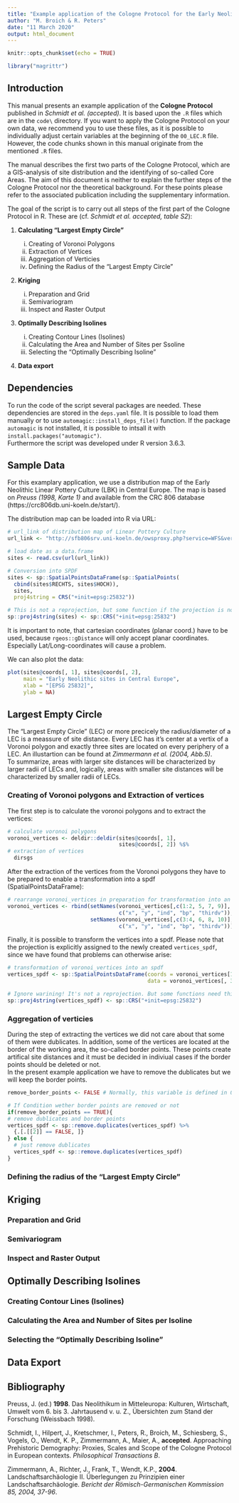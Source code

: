 ```yaml
---
title: "Example application of the Cologne Protocol for the Early Neolithic of central Europe"
author: "M. Broich & R. Peters"
date: "11 March 2020"
output: html_document
---
```


```r
knitr::opts_chunk$set(echo = TRUE)

library("magrittr")
```

## Introduction

This manual presents an example application of the **Cologne Protocol** published in *Schmidt et al. (accepted)*. It is based upon the `.R` files which are in the `code\` directory. If you want to apply the Cologne Protocol on your own data, we recommend you to use these files, as it is possible to individually adjust certain variables at the beginning of the `00_LEC.R` file. However, the code chunks shown in this manual originate from the mentioned `.R` files.

The manual describes the first two parts of the Cologne Protocol, which are a GIS-analysis of site distribution and the identifying of so-called Core Areas. The aim of this document is neither to explain the further steps of the Cologne Protocol nor the theoretical background. For these points please refer to the associated publication including the supplementary information.

The goal of the script is to carry out all steps of the first part of the Cologne Protocol in R. These are (cf. *Schmidt et al. accepted, table S2*):

1. **Calculating "Largest Empty Circle"**

    i) Creating of Voronoi Polygons
    ii) Extraction of Vertices
    iii) Aggregation of Verticies
    iv) Defining the Radius of the "Largest Empty Circle"

2. **Kriging**

    i) Preparation and Grid
    ii) Semivariogram
    iii) Inspect and Raster Output

3. **Optimally Describing Isolines**

    i) Creating Contour Lines (Isolines)
    ii) Calculating the Area and Number of Sites per Ssoline
    iii) Selecting the "Optimally Describing Isoline"

4. **Data export**


## Dependencies

To run the code of the script several packages are needed. These dependencies are stored in the `deps.yaml` file. It is possible to load them manually or to use `automagic::install_deps_file()` function. If the package `automagic` is not installed, it is possible to intsall it with `install.packages("automagic")`.  
Furthermore the script was developed under R version 3.6.3.


## Sample Data

For this examplary application, we use a distribution map of the Early Neolithic Linear Pottery Culture (LBK) in Central Europe. The map is based on *Preuss (1998, Karte 1)* and available from the CRC 806 database (https://crc806db.uni-koeln.de/start/).

The distribution map can be loaded into R via URL: 

```r
# url_link of distribution map of Linear Pottery Culture
url_link <- "http://sfb806srv.uni-koeln.de/owsproxy.php?service=WFS&version=1.0.0&request=GetFeature&typeNames=geonode%3A_13_earlyneolithic_ce_sites_wgs84&outputFormat=csv"

# load date as a data.frame
sites <- read.csv(url(url_link))

# Conversion into SPDF
sites <- sp::SpatialPointsDataFrame(sp::SpatialPoints(
  cbind(sites$RECHTS, sites$HOCH)),
  sites,
  proj4string = CRS("+init=epsg:25832"))

# This is not a reprojection, but some function if the projection is not defined like this
sp::proj4string(sites) <- sp::CRS("+init=epsg:25832")

```

It is important to note, that cartesian coordinates (planar coord.) have to be used, because `rgeos::gDistance` will only accept planar coordinates. Especially Lat/Long-coordinates will cause a problem.

We can also plot the data:

```r
plot(sites@coords[, 1], sites@coords[, 2],
     main = "Early Neolithic sites in Central Europe",
     xlab = "[EPSG 25832]",
     ylab = NA)
```

## Largest Empty Circle

The "Largest Empty Circle" (LEC) or more precicely the radius/diameter of a LEC is a meassure of site distance. Every LEC has it's center at a vertix of a Voronoi polygon and exactly three sites are located on every periphery of a LEC. An illustartion can be found at *Zimmermann et al. (2004, Abb.5)*.  
To summarize, areas with larger site distances will be characterized by larger radii of LECs and, logically, areas with smaller site distances will be characterized by smaller radii of LECs.

### Creating of Voronoi polygons and Extraction of vertices

The first step is to calculate the voronoi polygons and to extract the vertices:

```r

# calculate voronoi polygons
voronoi_vertices <- deldir::deldir(sites@coords[, 1],
                                   sites@coords[, 2]) %$%
# extraction of vertices
  dirsgs

```

After the extraction of the vertices from the Voronoi polygons they have to be prepared to enable a transformation into a spdf (SpatialPointsDataFrame):

```r
# rearrange voronoi_vertices in preparation for transformation into an spdf
voronoi_vertices <- rbind(setNames(voronoi_vertices[,c(1:2, 5, 7, 9)],
                                   c("x", "y", "ind", "bp", "thirdv")),
                          setNames(voronoi_vertices[,c(3:4, 6, 8, 10)],
                                   c("x", "y", "ind", "bp", "thirdv")))
```

Finally, it is possible to transform the vertices into a spdf. Please note that the projection is explicitly assigned to the newly created `vertices_spdf`, since we have found that problems can otherwise arise:

```r
# transformation of voronoi_vertices into an spdf
vertices_spdf <- sp::SpatialPointsDataFrame(coords = voronoi_vertices[1:2],
                                            data = voronoi_vertices[, 3:5])

# Ignore warining! It's not a reprojection. But some functions need this step.
sp::proj4string(vertices_spdf) <- sp::CRS("+init=epsg:25832")
```

### Aggregation of verticies

During the step of extracting the vertices we did not care about that some of them were dublicates. In addition, some of the vertices are located at the border of the working area, the so-called border points. These points create artifical site distances and it must be decided in indiviual cases if the border points should be deleted or not.  
In the present example application we have to remove the dublicates but we will keep the border points.

```r

remove_border_points <- FALSE # Normally, this variable is defined in 00_LEC.R

# If Condition wether border points are removed or not
if(remove_border_points == TRUE){
# remove dublicates and border points
vertices_spdf <- sp::remove.duplicates(vertices_spdf) %>%
  {.[.[[2]] == FALSE, ]}
} else {
  # just remove dublicates
  vertices_spdf <- sp::remove.duplicates(vertices_spdf)  
}
```


### Defining the radius of the "Largest Empty Circle"

## Kriging

### Preparation and Grid

### Semivariogram

### Inspect and Raster Output

## Optimally Describing Isolines

### Creating Contour Lines (Isolines)

### Calculating the Area and Number of Sites per Isoline

### Selecting the "Optimally Describing Isoline"

## Data Export

## Bibliography

Preuss, J. (ed.) **1998**. Das Neolithikum in Mitteleuropa: Kulturen, Wirtschaft, Umwelt vom 6. bis 3. Jahrtausend v. u. Z., Übersichten zum Stand der Forschung (Weissbach 1998).

Schmidt, I., Hilpert, J., Kretschmer, I., Peters, R., Broich, M., Schiesberg, S., Vogels, O., Wendt, K. P., Zimmermann, A., Maier, A., **accepted**. Approaching Prehistoric Demography: Proxies, Scales and Scope of the Cologne Protocol in European contexts. _Philosophical Transactions B_.

Zimmermann, A., Richter, J., Frank, T., Wendt, K.P., **2004**. Landschaftsarchäologie II. Überlegungen zu Prinzipien einer Landschaftsarchäologie. *Bericht der Römisch-Germanischen Kommission 85, 2004, 37-96*.

